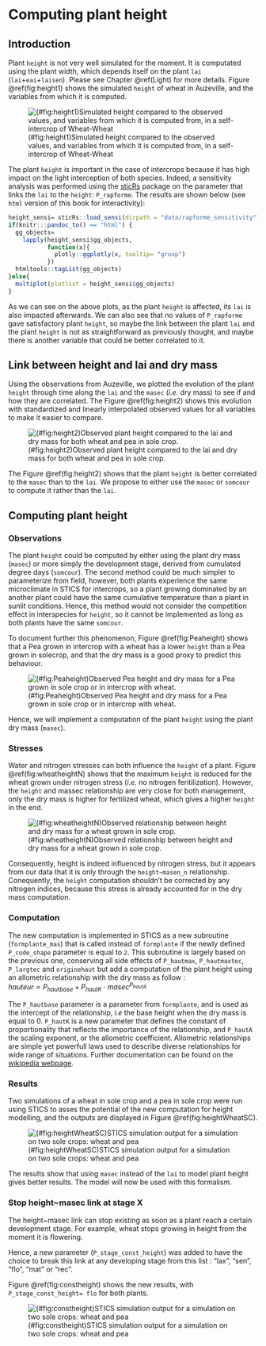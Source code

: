 # Computing plant height {#height}


## Introduction

Plant `height` is not very well simulated for the moment. It is computated using the plant width, which depends itself on the plant `lai` (`lai`+`eai`+`laisen`). Please see Chapter \@ref(Light) for more details. Figure \@ref(fig:height1) shows the simulated `height` of wheat in Auzeville, and the variables from which it is computed.

![(\#fig:height1)Simulated height compared to the observed values, and variables from which it is computed from, in a self-intercrop of Wheat-Wheat](img/height1.png)

The plant `height` is important in the case of intercrops because it has high impact on the light interception of both species. 
Indeed, a sensitivity analysis was performed  using the [sticRs](https://github.com/VEZY/sticRs) package on the parameter that links the `lai` to the `height`: `P_rapforme`. The results are shown below (see `html` version of this book for interactivity):

```r
height_sensi= sticRs::load_sensi(dirpath = "data/rapforme_sensitivity")
if(knitr:::pandoc_to() == "html") {
  gg_objects= 
    lapply(height_sensi$gg_objects, 
           function(x){
             plotly::ggplotly(x, tooltip= "group")
           })
  htmltools::tagList(gg_objects)
}else{
  multiplot(plotlist = height_sensi$gg_objects)
}
```


As we can see on the above plots, as the plant `height` is affected, its `lai` is also impacted afterwards.
We can also see that no values of `P_rapforme` gave satisfactory plant `height`, so maybe the link between the plant `lai` and the plant `height` is not as straightforward as previously thought, and maybe there is another variable that could be better correlated to it.


## Link between height and lai and dry mass

Using the observations from Auzeville, we plotted the evolution of the plant `height` through time along the `lai` and the `masec` (*i.e.* dry mass) to see if and how they are correlated. The Figure \@ref(fig:height2) shows this evolution with standardized and linearly interpolated observed values for all variables to make it easier to compare.

![(\#fig:height2)Observed plant height compared to the lai and dry mass for both wheat and pea in sole crop.](img/height2.png)

The Figure \@ref(fig:height2) shows that the plant `height` is better correlated to the `masec` than to the `lai`. We propose to either use the `masec` or `somcour` to compute it rather than the `lai`.

## Computing plant height

### Observations

The plant `height` could be computed by either using the plant dry mass (`masec`) or more simply the development stage, derived from cumulated degree days (`somcour`).
The second method could be much simpler to parameterize from field, however, both plants experience the same microclimate in STICS for intercrops, so a plant growing dominated by an another plant could have the same cumulative temperature than a plant in sunlit conditions. Hence, this method would not consider the competition effect in interspecies for `height`, so it cannot be implemented as long as both plants have the same `somcour`.

To document further this phenomenon, Figure \@ref(fig:Peaheight) shows that a Pea grown in intercrop with a wheat has a lower `height` than a Pea grown in solecrop, and that the dry mass is a good proxy to predict this behaviour.

![(\#fig:Peaheight)Observed Pea height and dry mass for a Pea grown in sole crop or in intercrop with wheat.](img/Pea_height.png)

Hence, we will implement a computation of the plant `height` using the plant dry mass (`masec`).

### Stresses

Water and nitrogen stresses can both influence the `height` of a plant. Figure \@ref(fig:wheatheightN) shows that the maximum `height` is reduced for the wheat grown under nitrogen stress (*i.e.* no nitrogen feritilization). However, the `height` and massec relationship are very close for both management, only the dry mass is higher for fertilized wheat, which gives a higher `height` in the end.

![(\#fig:wheatheightN)Observed relationship between height and dry mass for a wheat grown in sole crop.](img/wheat_height_N.png)

Consequently, height is indeed influenced by nitrogen stress, but it appears from our data that it is only through the `height~masen_n` relationship. Conequently, the `height` computation shouldn't be corrected by any nitrogen indices, because this stress is already accounted for in the dry mass computation.


### Computation

The new computation is implemented in STICS as a new subroutine (`formplante_mas`) that is called instead of `formplante` if the newly defined `P_code_shape` parameter is equal to `2`. This subroutine is largely based on the previous one, conserving all side effects of `P_hautmax`, `P_hautmaxtec`, `P_largtec` and `originehaut` but add a computation of the plant height using an allometric relationship with the dry mass as follow :  
$hauteur= P_{hautbase} + P_{hautK} \cdot masec^{P_{hautA}}$

The `P_hautbase` parameter is a parameter from `formplante`, and is used as the intercept of the relationship, *i.e* the base height when the dry mass is equal to 0. `P_hautK` is a new parameter that defines the constant of proportionality that reflects the importance of the relationship, and `P_hautA` the scaling exponent, or the allometric coefficient. Allometric relationships are simple yet powerfull laws used to describe diverse relationships for wide range of situations. Further documentation can be found on the [wikipedia webpage](https://en.wikipedia.org/wiki/Allometry).


### Results

Two simulations of a wheat in sole crop and a pea in sole crop were run using STICS to asses the potential of the new computation for height modelling, and the outputs are displayed in Figure \@ref(fig:heightWheatSC).  

![(\#fig:heightWheatSC)STICS simulation output for a simulation on two sole crops: wheat and pea](img/height_Wheat_SC.png)


The results show that using `masec` instead of the `lai` to model plant height gives better results. The model will now be used with this formalism.

### Stop height~masec link at stage X

The height~masec link can stop existing as soon as a plant reach a certain development stage. For example, wheat stops growing in height from the moment it is flowering. 

Hence, a new parameter (`P_stage_const_height`) was added to have the choice to break this link at any developing stage from this list : "lax", "sen", "flo", "mat" or "rec".

Figure \@ref(fig:constheight) shows the new results, with `P_stage_const_height= flo` for both plants.  

![(\#fig:constheight)STICS simulation output for a simulation on two sole crops: wheat and pea](img/const_height.png)
